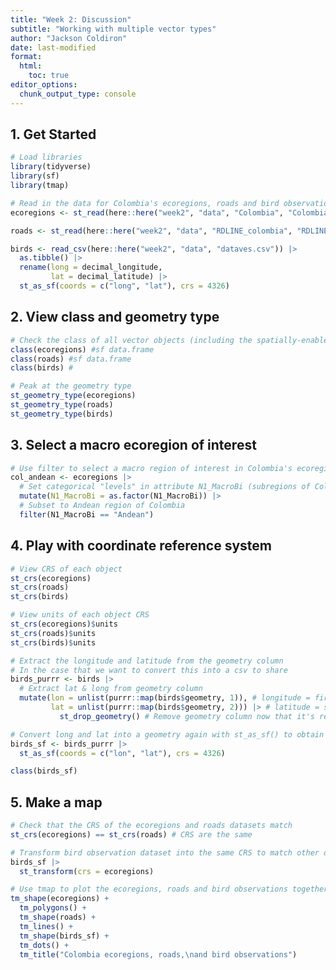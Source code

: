 ```yaml
---
title: "Week 2: Discussion"
subtitle: "Working with multiple vector types"
author: "Jackson Coldiron"
date: last-modified
format:
  html:
    toc: true
editor_options: 
  chunk_output_type: console
---
```


## 1. Get Started
```r
# Load libraries
library(tidyverse)
library(sf)
library(tmap)

# Read in the data for Colombia's ecoregions, roads and bird observations
ecoregions <- st_read(here::here("week2", "data", "Colombia", "Colombia.shp"))

roads <- st_read(here::here("week2", "data", "RDLINE_colombia", "RDLINE_colombia.shp"))

birds <- read_csv(here::here("week2", "data", "dataves.csv")) |>
  as.tibble() |>
  rename(long = decimal_longitude,
         lat = decimal_latitude) |>
  st_as_sf(coords = c("long", "lat"), crs = 4326)
```

## 2. View class and geometry type
```r
# Check the class of all vector objects (including the spatially-enabled bird observation dataset)
class(ecoregions) #sf data.frame
class(roads) #sf data.frame
class(birds) #

# Peak at the geometry type
st_geometry_type(ecoregions)
st_geometry_type(roads)
st_geometry_type(birds)
```

## 3. Select a macro ecoregion of interest
```r
# Use filter to select a macro region of interest in Colombia's ecoregions dataset
col_andean <- ecoregions |>
  # Set categorical "levels" in attribute N1_MacroBi (subregions of Colombia)
  mutate(N1_MacroBi = as.factor(N1_MacroBi)) |>
  # Subset to Andean region of Colombia
  filter(N1_MacroBi == "Andean")

```

## 4. Play with coordinate reference system
```r
# View CRS of each object
st_crs(ecoregions)
st_crs(roads)
st_crs(birds)

# View units of each object CRS 
st_crs(ecoregions)$units
st_crs(roads)$units
st_crs(birds)$units

# Extract the longitude and latitude from the geometry column
# In the case that we want to convert this into a csv to share
birds_purrr <- birds |>
  # Extract lat & long from geometry column
  mutate(lon = unlist(purrr::map(birds$geometry, 1)), # longitude = first component (x)
         lat = unlist(purrr::map(birds$geometry, 2))) |> # latitude = second component (y)
           st_drop_geometry() # Remove geometry column now that it's redundant

# Convert long and lat into a geometry again with st_as_sf() to obtain a proper dataframe
birds_sf <- birds_purrr |>
  st_as_sf(coords = c("lon", "lat"), crs = 4326)

class(birds_sf)
```

## 5. Make a map
```r
# Check that the CRS of the ecoregions and roads datasets match
st_crs(ecoregions) == st_crs(roads) # CRS are the same

# Transform bird observation dataset into the same CRS to match other data
birds_sf |>
  st_transform(crs = ecoregions)

# Use tmap to plot the ecoregions, roads and bird observations together
tm_shape(ecoregions) +
  tm_polygons() +
  tm_shape(roads) +
  tm_lines() +
  tm_shape(birds_sf) +
  tm_dots() +
  tm_title("Colombia ecoregions, roads,\nand bird observations")
```

